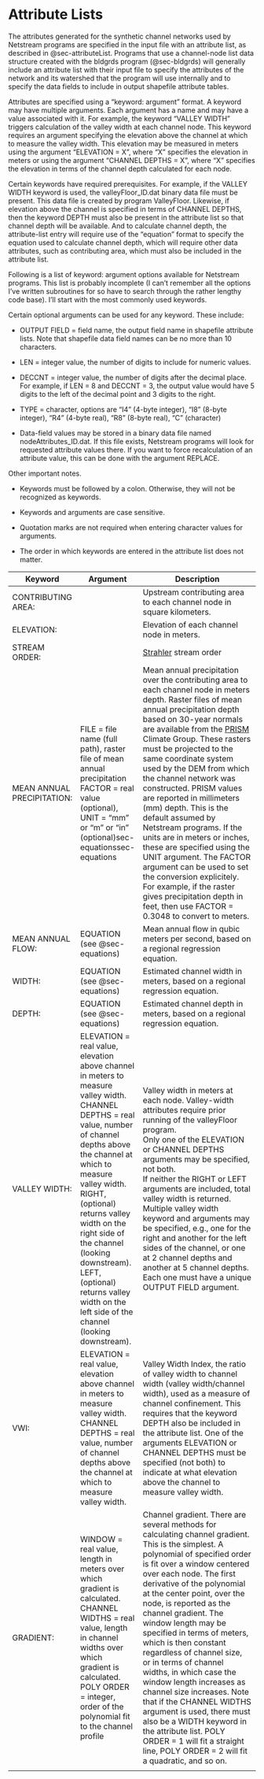 # Attribute Lists {#sec-attributeListChapter}

The attributes generated for the synthetic channel networks used by Netstream programs are specified in the input file with an attribute list, as described in @sec-attributeList. Programs that use a channel-node list data structure created with the bldgrds program (@sec-bldgrds) will generally include an attribute list with their input file to specify the attributes of the network and its watershed that the program will use internally and to specify the data fields to include in output shapefile attribute tables.

Attributes are specified using a "keyword: argument" format. A keyword may have multiple arguments. Each argument has a name and may have a value associated with it. For example, the keyword "VALLEY WIDTH" triggers calculation of the valley width at each channel node. This keyword requires an argument specifying the elevation above the channel at which to measure the valley width. This elevation may be measured in meters using the argument "ELEVATION = X", where "X" specifies the elevation in meters or using the argument "CHANNEL DEPTHS = X", where "X" specifies the elevation in terms of the channel depth calculated for each node.

Certain keywords have required prerequisites. For example, if the VALLEY WIDTH keyword is used, the valleyFloor_ID.dat binary data file must be present. This data file is created by program ValleyFloor. Likewise, if elevation above the channel is specified in terms of CHANNEL DEPTHS, then the keyword DEPTH must also be present in the attribute list so that channel depth will be available. And to calculate channel depth, the attribute-list entry will require use of the "equation" format to specify the equation used to calculate channel depth, which will require other data attributes, such as contributing area, which must also be included in the attribute list.

Following is a list of keyword: argument options available for Netstream programs. This list is probably incomplete (I can't remember all the options I've written subroutines for so have to search through the rather lengthy code base). I'll start with the most commonly used keywords.

Certain optional arguments can be used for any keyword. These include:

-   OUTPUT FIELD = field name, the output field name in shapefile attribute lists. Note that shapefile data field names can be no more than 10 characters.

-   LEN = integer value, the number of digits to include for numeric values.

-   DECCNT = integer value, the number of digits after the decimal place. For example, if LEN = 8 and DECCNT = 3, the output value would have 5 digits to the left of the decimal point and 3 digits to the right.

-   TYPE = character, options are "I4" (4-byte integer), "I8" (8-byte integer), "R4" (4-byte real), "R8" (8-byte real), "C" (character)

-   Data-field values may be stored in a binary data file named nodeAttributes_ID.dat. If this file exists, Netstream programs will look for requested attribute values there. If you want to force recalculation of an attribute value, this can be done with the argument REPLACE.

Other important notes.

-   Keywords must be followed by a colon. Otherwise, they will not be recognized as keywords.

-   Keywords and arguments are case sensitive.

-   Quotation marks are not required when entering character values for arguments.

-   The order in which keywords are entered in the attribute list does not matter.

+----------------------------+------------------------------------------------------------------------------------------------------------+--------------------------------------------------------------------------------------------------------------------------------------------------------------------------------------------------------------------------------------------------------------------------------------------------------------------------------------------------------------------------------------------------------------------------------------------------------------------------------------------------------------------------------------------------------------------------------------------------------------------------------------------------------------------------------------------------------------------------------------------------------------------+
| Keyword                    | Argument                                                                                                   | Description                                                                                                                                                                                                                                                                                                                                                                                                                                                                                                                                                                                                                                                                                                                                                        |
+============================+============================================================================================================+====================================================================================================================================================================================================================================================================================================================================================================================================================================================================================================================================================================================================================================================================================================================================================================+
| CONTRIBUTING AREA:         |                                                                                                            | Upstream contributing area to each channel node in square kilometers.                                                                                                                                                                                                                                                                                                                                                                                                                                                                                                                                                                                                                                                                                              |
+----------------------------+------------------------------------------------------------------------------------------------------------+--------------------------------------------------------------------------------------------------------------------------------------------------------------------------------------------------------------------------------------------------------------------------------------------------------------------------------------------------------------------------------------------------------------------------------------------------------------------------------------------------------------------------------------------------------------------------------------------------------------------------------------------------------------------------------------------------------------------------------------------------------------------+
| ELEVATION:                 |                                                                                                            | Elevation of each channel node in meters.                                                                                                                                                                                                                                                                                                                                                                                                                                                                                                                                                                                                                                                                                                                          |
+----------------------------+------------------------------------------------------------------------------------------------------------+--------------------------------------------------------------------------------------------------------------------------------------------------------------------------------------------------------------------------------------------------------------------------------------------------------------------------------------------------------------------------------------------------------------------------------------------------------------------------------------------------------------------------------------------------------------------------------------------------------------------------------------------------------------------------------------------------------------------------------------------------------------------+
| STREAM ORDER:              |                                                                                                            | [Strahler](https://en.wikipedia.org/wiki/Strahler_number) stream order                                                                                                                                                                                                                                                                                                                                                                                                                                                                                                                                                                                                                                                                                             |
+----------------------------+------------------------------------------------------------------------------------------------------------+--------------------------------------------------------------------------------------------------------------------------------------------------------------------------------------------------------------------------------------------------------------------------------------------------------------------------------------------------------------------------------------------------------------------------------------------------------------------------------------------------------------------------------------------------------------------------------------------------------------------------------------------------------------------------------------------------------------------------------------------------------------------+
| MEAN ANNUAL PRECIPITATION: | FILE = file name (full path), raster file of mean annual precipitation\                                    | Mean annual precipitation over the contributing area to each channel node in meters depth. Raster files of mean annual precipitation depth based on 30-year normals are available from the [PRISM](https://prism.oregonstate.edu/normals/) Climate Group. These rasters must be projected to the same coordinate system used by the DEM from which the channel network was constructed. PRISM values are reported in millimeters (mm) depth. This is the default assumed by Netstream programs. If the units are in meters or inches, these are specified using the UNIT argument. The FACTOR argument can be used to set the conversion explicitely. For example, if the raster gives precipitation depth in feet, then use FACTOR = 0.3048 to convert to meters. |
|                            | FACTOR = real value (optional),\                                                                           |                                                                                                                                                                                                                                                                                                                                                                                                                                                                                                                                                                                                                                                                                                                                                                    |
|                            | UNIT = "mm" or "m" or "in" (optional)sec-equationssec-equations                                            |                                                                                                                                                                                                                                                                                                                                                                                                                                                                                                                                                                                                                                                                                                                                                                    |
+----------------------------+------------------------------------------------------------------------------------------------------------+--------------------------------------------------------------------------------------------------------------------------------------------------------------------------------------------------------------------------------------------------------------------------------------------------------------------------------------------------------------------------------------------------------------------------------------------------------------------------------------------------------------------------------------------------------------------------------------------------------------------------------------------------------------------------------------------------------------------------------------------------------------------+
| MEAN ANNUAL FLOW:          | EQUATION (see @sec-equations)                                                                              | Mean annual flow in qubic meters per second, based on a regional regression equation.                                                                                                                                                                                                                                                                                                                                                                                                                                                                                                                                                                                                                                                                              |
+----------------------------+------------------------------------------------------------------------------------------------------------+--------------------------------------------------------------------------------------------------------------------------------------------------------------------------------------------------------------------------------------------------------------------------------------------------------------------------------------------------------------------------------------------------------------------------------------------------------------------------------------------------------------------------------------------------------------------------------------------------------------------------------------------------------------------------------------------------------------------------------------------------------------------+
| WIDTH:                     | EQUATION (see @sec-equations)                                                                              | Estimated channel width in meters, based on a regional regression equation.                                                                                                                                                                                                                                                                                                                                                                                                                                                                                                                                                                                                                                                                                        |
+----------------------------+------------------------------------------------------------------------------------------------------------+--------------------------------------------------------------------------------------------------------------------------------------------------------------------------------------------------------------------------------------------------------------------------------------------------------------------------------------------------------------------------------------------------------------------------------------------------------------------------------------------------------------------------------------------------------------------------------------------------------------------------------------------------------------------------------------------------------------------------------------------------------------------+
| DEPTH:                     | EQUATION (see @sec-equations)                                                                              | Estimated channel depth in meters, based on a regional regression equation.                                                                                                                                                                                                                                                                                                                                                                                                                                                                                                                                                                                                                                                                                        |
+----------------------------+------------------------------------------------------------------------------------------------------------+--------------------------------------------------------------------------------------------------------------------------------------------------------------------------------------------------------------------------------------------------------------------------------------------------------------------------------------------------------------------------------------------------------------------------------------------------------------------------------------------------------------------------------------------------------------------------------------------------------------------------------------------------------------------------------------------------------------------------------------------------------------------+
| VALLEY WIDTH:              | ELEVATION = real value, elevation above channel in meters to measure valley width.\                        | Valley width in meters at each node. Valley-width attributes require prior running of the valleyFloor program.\                                                                                                                                                                                                                                                                                                                                                                                                                                                                                                                                                                                                                                                    |
|                            | CHANNEL DEPTHS = real value, number of channel depths above the channel at which to measure valley width.\ | Only one of the ELEVATION or CHANNEL DEPTHS arguments may be specified, not both.\                                                                                                                                                                                                                                                                                                                                                                                                                                                                                                                                                                                                                                                                                 |
|                            | RIGHT, (optional) returns valley width on the right side of the channel (looking downstream).\             | If neither the RIGHT or LEFT arguments are included, total valley width is returned.\                                                                                                                                                                                                                                                                                                                                                                                                                                                                                                                                                                                                                                                                              |
|                            | LEFT, (optional) returns valley width on the left side of the channel (looking downstream).                | Multiple valley width keyword and arguments may be specified, e.g., one for the right and another for the left sides of the channel, or one at 2 channel depths and another at 5 channel depths. Each one must have a unique OUTPUT FIELD argument.                                                                                                                                                                                                                                                                                                                                                                                                                                                                                                                |
+----------------------------+------------------------------------------------------------------------------------------------------------+--------------------------------------------------------------------------------------------------------------------------------------------------------------------------------------------------------------------------------------------------------------------------------------------------------------------------------------------------------------------------------------------------------------------------------------------------------------------------------------------------------------------------------------------------------------------------------------------------------------------------------------------------------------------------------------------------------------------------------------------------------------------+
| VWI:                       | ELEVATION = real value, elevation above channel in meters to measure valley width.\                        | Valley Width Index, the ratio of valley width to channel width (valley width/channel width), used as a measure of channel confinement. This requires that the keyword DEPTH also be included in the attribute list. One of the arguments ELEVATION or CHANNEL DEPTHS must be specified (not both) to indicate at what elevation above the channel to measure valley width.                                                                                                                                                                                                                                                                                                                                                                                         |
|                            | CHANNEL DEPTHS = real value, number of channel depths above the channel at which to measure valley width.  |                                                                                                                                                                                                                                                                                                                                                                                                                                                                                                                                                                                                                                                                                                                                                                    |
+----------------------------+------------------------------------------------------------------------------------------------------------+--------------------------------------------------------------------------------------------------------------------------------------------------------------------------------------------------------------------------------------------------------------------------------------------------------------------------------------------------------------------------------------------------------------------------------------------------------------------------------------------------------------------------------------------------------------------------------------------------------------------------------------------------------------------------------------------------------------------------------------------------------------------+
| GRADIENT:                  | WINDOW = real value, length in meters over which gradient is calculated.\                                  | Channel gradient. There are several methods for calculating channel gradient. This is the simplest. A polynomial of specified order is fit over a window centered over each node. The first derivative of the polynomial at the center point, over the node, is reported as the channel gradient. The window length may be specified in terms of meters, which is then constant regardless of channel size, or in terms of channel widths, in which case the window length increases as channel size increases. Note that if the CHANNEL WIDTHS argument is used, there must also be a WIDTH keyword in the attribute list. POLY ORDER = 1 will fit a straight line, POLY ORDER = 2 will fit a quadratic, and so on.                                               |
|                            | CHANNEL WIDTHS = real value, length in channel widths over which gradient is calculated.\                  |                                                                                                                                                                                                                                                                                                                                                                                                                                                                                                                                                                                                                                                                                                                                                                    |
|                            | POLY ORDER = integer, order of the polynomial fit to the channel profile                                   |                                                                                                                                                                                                                                                                                                                                                                                                                                                                                                                                                                                                                                                                                                                                                                    |
+----------------------------+------------------------------------------------------------------------------------------------------------+--------------------------------------------------------------------------------------------------------------------------------------------------------------------------------------------------------------------------------------------------------------------------------------------------------------------------------------------------------------------------------------------------------------------------------------------------------------------------------------------------------------------------------------------------------------------------------------------------------------------------------------------------------------------------------------------------------------------------------------------------------------------+
|                            |                                                                                                            |                                                                                                                                                                                                                                                                                                                                                                                                                                                                                                                                                                                                                                                                                                                                                                    |
+----------------------------+------------------------------------------------------------------------------------------------------------+--------------------------------------------------------------------------------------------------------------------------------------------------------------------------------------------------------------------------------------------------------------------------------------------------------------------------------------------------------------------------------------------------------------------------------------------------------------------------------------------------------------------------------------------------------------------------------------------------------------------------------------------------------------------------------------------------------------------------------------------------------------------+
